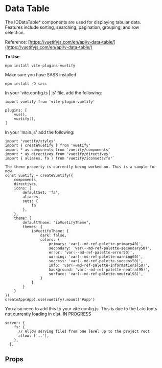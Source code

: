 
<Meta of={DataTableBase} />

# Data Table

The IODataTable\* components are used for displaying tabular data. Features include sorting, searching, pagination, grouping, and row selection.

Reference: [https://vuetifyjs.com/en/api/v-data-table/](https://vuetifyjs.com/en/api/v-data-table/)

**To Use**:

```
npm install vite-plugins-vuetify
```

Make sure you have SASS installed

```
npm install -D sass
```

In your 'vite.config.ts | js' file, add the following:

```
import vuetify from 'vite-plugin-vuetify'
```

```
plugins: [
    vue(),
    vuetify(),
]
```

In your 'main.js' add the following:

```
import 'vuetify/styles'
import { createVuetify } from 'vuetify'
import * as components from 'vuetify/components'
import * as directives from 'vuetify/directives'
import { aliases, fa } from 'vuetify/iconsets/fa'`

The theme property is currently being worked on. This is a sample for now.
const vuetify = createVuetify({
    components,
    directives,
    icons: {
        defaultSet: 'fa',
        aliases,
        sets: {
            fa
        },
    },
    theme: {
        defaultTheme: 'ioVuetifyTheme',
        themes: {
            ioVuetifyTheme: {
                dark: false,
                colors: {
                    primary: 'var(--md-ref-palette-primary40)',
                    secondary: 'var(--md-ref-palette-secondary50)',
                    error: 'var(--md-ref-palette-error50)',
                    warning: 'var(--md-ref-palette-warning60)',
                    success: 'var(--md-ref-palette-success50)',
                    info: 'var(--md-ref-palette-informational50)',
                    background: 'var(--md-ref-palette-neutral95)',
                    surface: 'var(--md-ref-palette-neutral98)',
                }
            }
        }
    }
})
createApp(App).use(vuetify).mount('#app')
```

You also need to add this to your vite.config.js. This is due to the Lato fonts not currently loading in dist. IN PROGRESS

```
server: {
    fs: {
      // Allow serving files from one level up to the project root
      allow: ['..'],
    },
  },
```

<Primary />

## Props

<Controls />
